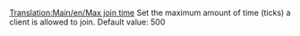 [[Translation:Main/en/Max join time]]
{{en/Stub}}
Set the maximum amount of time (ticks) a client is allowed to join. Default value: 500